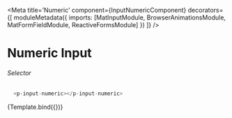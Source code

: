 
<Meta title='Numeric' component={InputNumericComponent}
decorators={[
  moduleMetadata({
    imports: [MatInputModule,
            BrowserAnimationsModule,
            MatFormFieldModule,
            ReactiveFormsModule]
        })
]} />

# Numeric Input


###### Selector

```ts
  <p-input-numeric></p-input-numeric>
```


<Canvas>
  <Story name="Primary"
     args={{
       label: 'Label'
     }}>
     {Template.bind({})}
   </Story>
</Canvas>


